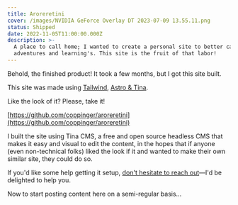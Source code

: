 ```yaml
---
title: Aroreretini
cover: /images/NVIDIA GeForce Overlay DT 2023-07-09 13.55.11.png
status: Shipped
date: 2022-11-05T11:00:00.000Z
description: >-
  A place to call home; I wanted to create a personal site to better capture my
  adventures and learning's. This site is the fruit of that labor!
---
```


Behold, the finished product! It took a few months, but I got this site built.

This site was made using [Tailwind](https://tailwindcss.com/), [Astro](https://astro.build/)[ & Tina](https://tina.io/).

Like the look of it? Please, take it!

[https://github.com/coppinger/aroreretini](https://github.com/coppinger/aroreretini)

I built the site using Tina CMS, a free and open source headless CMS that makes it easy and visual to edit the content, in the hopes that if anyone (even non-technical folks) liked the look if it and wanted to make their own similar site, they could do so.

If you'd like some help getting it setup, [don't hesitate to reach out](https://aroreretini.dev/contact)—I'd be delighted to help you.

Now to start posting content here on a semi-regular basis...
